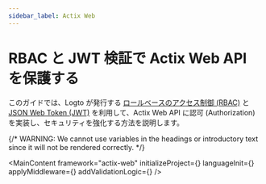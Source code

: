 ```yaml
---
sidebar_label: Actix Web
---
```




# RBAC と JWT 検証で Actix Web API を保護する

このガイドでは、Logto が発行する [ロールベースのアクセス制御 (RBAC)](/authorization/role-based-access-control) と [JSON Web Token (JWT)](https://auth.wiki/jwt) を利用して、Actix Web API に認可 (Authorization) を実装し、セキュリティを強化する方法を説明します。

{/* WARNING: We cannot use variables in the headings or introductory text since it will not be rendered correctly. */}

<MainContent
  framework="actix-web"
  initializeProject={<InitProject />}
  languageInit={<Init />}
  applyMiddleware={<ApplyMiddleware />}
  addValidationLogic={<AddValidationLogic framework="actix-web" />}
/>

